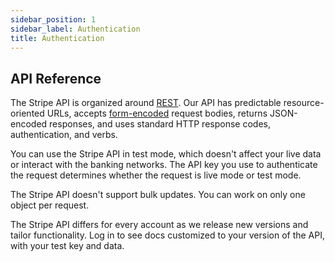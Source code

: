 ```yaml
---
sidebar_position: 1
sidebar_label: Authentication
title: Authentication
---
```



## API Reference

<div class="two-column-layout">
  <div class="main-column">
    The Stripe API is organized around <a href="https://en.wikipedia.org/wiki/Representational_state_transfer">REST</a>. Our API has predictable resource-oriented URLs, accepts <a href="https://en.wikipedia.org/wiki/POST_(HTTP)#Use_for_submitting_web_forms">form-encoded</a> request bodies, returns JSON-encoded responses, and uses standard HTTP response codes, authentication, and verbs.

You can use the Stripe API in test mode, which doesn't affect your live data or interact with the banking networks. The API key you use to authenticate the request determines whether the request is live mode or test mode.

The Stripe API doesn't support bulk updates. You can work on only one object per request.

The Stripe API differs for every account as we release new versions and tailor functionality. Log in to see docs customized to your version of the API, with your test key and data.
  </div>
  <div class="code-column">
    <CodeSnippet />
  </div>
</div>

